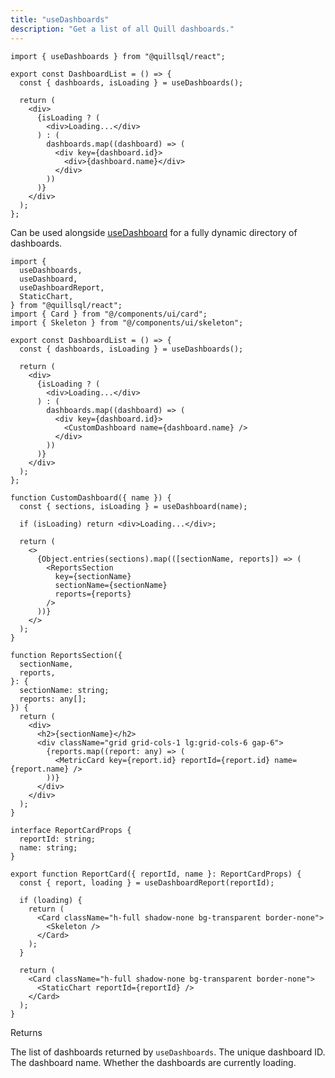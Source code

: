 ```yaml
---
title: "useDashboards"
description: "Get a list of all Quill dashboards."
---
```


```tsx
import { useDashboards } from "@quillsql/react";

export const DashboardList = () => {
  const { dashboards, isLoading } = useDashboards();

  return (
    <div>
      {isLoading ? (
        <div>Loading...</div>
      ) : (
        dashboards.map((dashboard) => (
          <div key={dashboard.id}>
            <div>{dashboard.name}</div>
          </div>
        ))
      )}
    </div>
  );
};
```

Can be used alongside [useDashboard](/react/use-dashboard-report) for a fully dynamic directory of dashboards.

```tsx
import {
  useDashboards,
  useDashboard,
  useDashboardReport,
  StaticChart,
} from "@quillsql/react";
import { Card } from "@/components/ui/card";
import { Skeleton } from "@/components/ui/skeleton";

export const DashboardList = () => {
  const { dashboards, isLoading } = useDashboards();

  return (
    <div>
      {isLoading ? (
        <div>Loading...</div>
      ) : (
        dashboards.map((dashboard) => (
          <div key={dashboard.id}>
            <CustomDashboard name={dashboard.name} />
          </div>
        ))
      )}
    </div>
  );
};

function CustomDashboard({ name }) {
  const { sections, isLoading } = useDashboard(name);

  if (isLoading) return <div>Loading...</div>;

  return (
    <>
      {Object.entries(sections).map(([sectionName, reports]) => (
        <ReportsSection
          key={sectionName}
          sectionName={sectionName}
          reports={reports}
        />
      ))}
    </>
  );
}

function ReportsSection({
  sectionName,
  reports,
}: {
  sectionName: string;
  reports: any[];
}) {
  return (
    <div>
      <h2>{sectionName}</h2>
      <div className="grid grid-cols-1 lg:grid-cols-6 gap-6">
        {reports.map((report: any) => (
          <MetricCard key={report.id} reportId={report.id} name={report.name} />
        ))}
      </div>
    </div>
  );
}

interface ReportCardProps {
  reportId: string;
  name: string;
}

export function ReportCard({ reportId, name }: ReportCardProps) {
  const { report, loading } = useDashboardReport(reportId);

  if (loading) {
    return (
      <Card className="h-full shadow-none bg-transparent border-none">
        <Skeleton />
      </Card>
    );
  }

  return (
    <Card className="h-full shadow-none bg-transparent border-none">
      <StaticChart reportId={reportId} />
    </Card>
  );
}
```

Returns

<ParamField path="dashboards" type="Dashboard[] | null">
  The list of dashboards returned by <code>useDashboards</code>.
  <Expandable title="Dashboard type">
    <ResponseField name="id" type="string" required>
      The unique dashboard ID.
    </ResponseField>
    <ResponseField name="name" type="string" required>
      The dashboard name.
    </ResponseField>
  </Expandable>
</ParamField>

<ParamField path="isLoading" type="boolean">
  Whether the dashboards are currently loading.
</ParamField>
